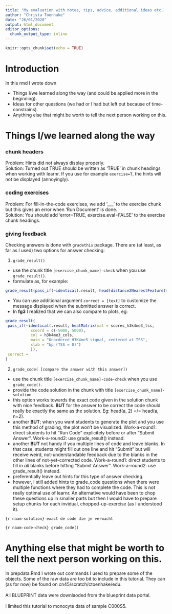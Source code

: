 ```yaml
---
title: "My evaluation with notes, tips, advice, additional ideas etc.  "
author: "Christa Toenhake"
date: "26/01/2020"
output: html_document
editor_options: 
  chunk_output_type: inline
---
```


```r
knitr::opts_chunk$set(echo = TRUE)
```

# Introduction
In this rmd I wrote down  

- Things I/we learned along the way (and could be applied more in the beginning).  
- Ideas for other questions (we had or I had but left out because of time-constrains).  
- Anything else that might be worth to tell the next person working on this.  

# Things I/we learned along the way  

### chunk headers  
Problem: Hints did not always display properly.  
Solution: Turned out TRUE should be written as 'TRUE' in chunk headings when working with learnr. If you use for example `exercise=T`, the hints will not be displayed (annoyingly).  

### coding exercises  
Problem: For fill-in-the-code exercises, we add '___' to the exercise chunk but this gives an error when 'Run Document' is done.   
Solution: You should add 'error=TRUE, exercise.eval=FALSE' to the exercise chunk headings.   

### giving feedback  
Checking answers is done with `gradethis` package. There are (at least, as far as I used) two options for answer checking:  

1. `grade_result()`   

  - use the chunk title `[exercise_chunk_name]-check` when you use `grade_result()`.   
  - formulate as, for example:  

```r
grade_result(pass_if(~identical(.result, head(distance2NearestFeature(monocytes_h3k4me3, tss_chr19)))))
```

 - You can use additional argument `correct = [text]` to customize the message displayed when the submitted answer is correct.   
 - In **fg3** I realized that we can also compare to plots, eg:  
 
```r
grade_result(
 pass_if(~identical(.result, heatMatrix(mat = scores_h3k4me3_tss, 
           xcoord = c(-5000, 5000), 
           col = h3k4me3_cols, 
           main = "Unordered H3K4me3 signal, centered at TSS", 
           xlab = "bp (TSS = 0)")
           )),
 correct = 
)
```
  

2. `grade_code( [compare the answer with this answer])`   

  - use the chunk title `[exercise_chunk_name]-code-check` when you use `grade_code()`. 
  - provide the code solution in the chunk with title `[exercise_chunk_name]-solution`
  - this option works towards the exact code given in the solution chunk with nice feedback. **BUT** for the answer to be correct the code should really be exactly the same as the solution. Eg: head(a, 2) =/= head(a, n=2).   
  - another **BUT**; when you want students to generate the plot and you use this method of grading, the plot won't be visualized. Work-a-round1: direct students to hit "Run Code" explicitely before or after "Submit Answer". Work-a-round2: use grade_result() instead.  
  - another **BUT** not handy if you multiple lines of code and leave blanks. In that case, students might fill out one line and hit "Submit" but will receive weird, not-understandable feedback due to the blanks in the other lines of not-yet-corrected code. Work-a-round1: direct students to fill in *all* blanks before hitting "Submit Answer". Work-a-round2: use grade_result() instead.  
  - preferentially leave out hints for this type of answer checking.  
  - however, I still added hints to grade_code questions when there were multiple functions where they had to complete the code. This is not really optimal use of learnr. An alternative would have been to chop these questions up in smaller parts but then I would have to prepare setup chunks for each invidual, chopped-up-exercise (as I understood it).


``{r naam-solution}
exact de code die je verwacht
``

``{r naam-code-check}
grade_code()
``

# Anything else that might be worth to tell the next person working on this.    
In prepdata.Rmd I wrote out commands I used to prepare some of the objects. Some of the raw data are too bit to include in this tutorial. They can (as for now) be found on cn45/scratch/ctoenhake/edu.  
<br>
All BLUEPRINT data were downlaoded from the blueprint data portal.  
<br>
I limited this tutorial to monocyte data of sample C000S5.  
